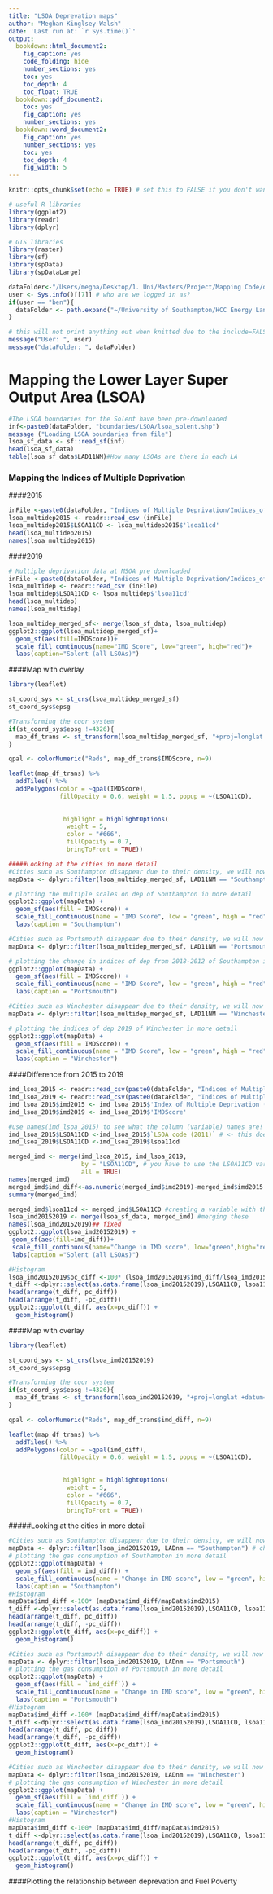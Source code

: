 ```yaml
---
title: "LSOA Deprevation maps"
author: "Meghan Kinglsey-Walsh"
date: 'Last run at: `r Sys.time()`'
output:
  bookdown::html_document2:
    fig_caption: yes
    code_folding: hide
    number_sections: yes
    toc: yes
    toc_depth: 4
    toc_float: TRUE
  bookdown::pdf_document2:
    toc: yes
    fig_caption: yes
    number_sections: yes
  bookdown::word_document2: 
    fig_caption: yes
    number_sections: yes
    toc: yes
    toc_depth: 4
    fig_width: 5
---
```


```r
knitr::opts_chunk$set(echo = TRUE) # set this to FALSE if you don't want the code in the final output

# useful R libraries
library(ggplot2)
library(readr)
library(dplyr)

# GIS libraries
library(raster)
library(sf)
library(spData)
library(spDataLarge)

dataFolder<-"/Users/megha/Desktop/1. Uni/Masters/Project/Mapping Code/data/" # default for Meghan
user <- Sys.info()[[7]] # who are we logged in as?
if(user == "ben"){
  dataFolder <- path.expand("~/University of Southampton/HCC Energy Landscape Mapping project - Documents/General/data/")
}

# this will not print anything out when knitted due to the include=FALSE setting in the chunk header
message("User: ", user)
message("dataFolder: ", dataFolder)
```

# Mapping the Lower Layer Super Output Area (LSOA)

```r
#The LSOA boundaries for the Solent have been pre-downloaded
inf<-paste0(dataFolder, "boundaries/LSOA/lsoa_solent.shp")
message ("Loading LSOA boundaries from file")
lsoa_sf_data <- sf::read_sf(inf)
head(lsoa_sf_data)
table(lsoa_sf_data$LAD11NM)#How many LSOAs are there in each LA
```

### Mapping the Indices of Multiple Deprivation
####2015
```r
inFile <-paste0(dataFolder, "Indices of Multiple Deprivation/Indices_of_Multiple_Deprivation_(IMD)_2015.csv")
lsoa_multidep2015 <- readr::read_csv (inFile)
lsoa_multidep2015$LSOA11CD <- lsoa_multidep2015$'lsoa11cd'
head(lsoa_multidep2015)
names(lsoa_multidep2015)
```

####2019
```r
# Multiple deprivation data at MSOA pre downloaded
inFile <-paste0(dataFolder, "Indices of Multiple Deprivation/Indices_of_Multiple_Deprivation_(IMD)_2019.csv")
lsoa_multidep <- readr::read_csv (inFile)
lsoa_multidep$LSOA11CD <- lsoa_multidep$'lsoa11cd'
head(lsoa_multidep)
names(lsoa_multidep)
```

```r
lsoa_multidep_merged_sf<- merge(lsoa_sf_data, lsoa_multidep)
ggplot2::ggplot(lsoa_multidep_merged_sf)+
  geom_sf(aes(fill=IMDScore))+
  scale_fill_continuous(name="IMD Score", low="green", high="red")+
  labs(caption="Solent (all LSOAs)")
```
####Map with overlay 
```r
library(leaflet)

st_coord_sys <- st_crs(lsoa_multidep_merged_sf)
st_coord_sys$epsg

#Transforming the coor system
if(st_coord_sys$epsg !=4326){
  map_df_trans <- st_transform(lsoa_multidep_merged_sf, "+proj=longlat +datum=WGS84")
}

```
```r
qpal <- colorNumeric("Reds", map_df_trans$IMDScore, n=9)

leaflet(map_df_trans) %>%
  addTiles() %>%
  addPolygons(color = ~qpal(IMDScore),
              fillOpacity = 0.6, weight = 1.5, popup = ~(LSOA11CD), 
             
  
               highlight = highlightOptions(
                weight = 5,
                color = "#666",
                fillOpacity = 0.7,
                bringToFront = TRUE))


```
```r
#####Looking at the cities in more detail
#Cities such as Southampton disappear due to their density, we will now map Southampton alone to see this area in more detail
mapData <- dplyr::filter(lsoa_multidep_merged_sf, LAD11NM == "Southampton")

# plotting the multiple scales on dep of Southampton in more detail
ggplot2::ggplot(mapData) + 
  geom_sf(aes(fill = IMDScore)) +
  scale_fill_continuous(name = "IMD Score", low = "green", high = "red") +
  labs(caption = "Southampton")
```
```r
#Cities such as Portsmouth disappear due to their density, we will now map Portsmouth alone to see this area in more detail
mapData <- dplyr::filter(lsoa_multidep_merged_sf, LAD11NM == "Portsmouth")

# plotting the change in indices of dep from 2018-2012 of Southampton in more detail
ggplot2::ggplot(mapData) + 
  geom_sf(aes(fill = IMDScore)) +
  scale_fill_continuous(name = "IMD Score", low = "green", high = "red") +
  labs(caption = "Portsmouth")
```
```r
#Cities such as Winchester disappear due to their density, we will now map Winchester alone to see this area in more detail
mapData <- dplyr::filter(lsoa_multidep_merged_sf, LAD11NM == "Winchester")

# plotting the indices of dep 2019 of Winchester in more detail
ggplot2::ggplot(mapData) + 
  geom_sf(aes(fill = IMDScore)) +
  scale_fill_continuous(name = "IMD Score", low = "green", high = "red") +
  labs(caption = "Winchester")
```
####Difference from 2015 to 2019
```r
imd_lsoa_2015 <- readr::read_csv(paste0(dataFolder, "Indices of Multiple Deprivation/File_5_ID_2015_Scores_for_the_Indices_of_Deprivation.csv")) # see https://www.gov.uk/government/statistics/english-indices-of-deprivation-2015 - this file has the actual indices in it, the other files (I don't know which you are using) have the ranks
imd_lsoa_2019 <- readr::read_csv(paste0(dataFolder, "Indices of Multiple Deprivation/Indices_of_Multiple_Deprivation_(IMD)_2019.csv"))
imd_lsoa_2015$imd2015 <- imd_lsoa_2015$'Index of Multiple Deprivation (IMD) Score'
imd_lsoa_2019$imd2019 <- imd_lsoa_2019$'IMDScore'

#use names(imd_lsoa_2015) to see what the column (variable) names are!
imd_lsoa_2015$LSOA11CD <-imd_lsoa_2015$`LSOA code (2011)` # <- this does!
imd_lsoa_2019$LSOA11CD <-imd_lsoa_2019$lsoa11cd

merged_imd <- merge(imd_lsoa_2015, imd_lsoa_2019, 
                    by = "LSOA11CD", # you have to use the LSOA11CD variable you just created! 'lsoa11cd' doesn't exist in these two datasets...
                    all = TRUE)
names(merged_imd)
merged_imd$imd_diff<-as.numeric(merged_imd$imd2019)-merged_imd$imd2015
summary(merged_imd)
```
```r
merged_imd$lsoa11cd <- merged_imd$LSOA11CD #creating a variable with the LSOA code in the same name as in sf_data - check what you created above!
lsoa_imd20152019 <- merge(lsoa_sf_data, merged_imd) #merging these
names(lsoa_imd20152019)## fixed
ggplot2::ggplot(lsoa_imd20152019) +
 geom_sf(aes(fill=imd_diff))+ 
 scale_fill_continuous(name="Change in IMD score", low="green",high="red")+
 labs(caption ="Solent (all LSOAs)")

#Histogram
lsoa_imd20152019$pc_diff <-100* (lsoa_imd20152019$imd_diff/lsoa_imd20152019$imd2015)
t_diff <-dplyr::select(as.data.frame(lsoa_imd20152019),LSOA11CD, lsoa11cd, imd2015, imd2019, imd_diff, pc_diff)
head(arrange(t_diff, pc_diff))
head(arrange(t_diff, -pc_diff))
ggplot2::ggplot(t_diff, aes(x=pc_diff)) +
  geom_histogram()
```
####Map with overlay 
```r
library(leaflet)

st_coord_sys <- st_crs(lsoa_imd20152019)
st_coord_sys$epsg

#Transforming the coor system
if(st_coord_sys$epsg !=4326){
  map_df_trans <- st_transform(lsoa_imd20152019, "+proj=longlat +datum=WGS84")
}

```
```r
qpal <- colorNumeric("Reds", map_df_trans$imd_diff, n=9)

leaflet(map_df_trans) %>%
  addTiles() %>%
  addPolygons(color = ~qpal(imd_diff),
              fillOpacity = 0.6, weight = 1.5, popup = ~(LSOA11CD), 
             
  
               highlight = highlightOptions(
                weight = 5,
                color = "#666",
                fillOpacity = 0.7,
                bringToFront = TRUE))


```

#####Looking at the cities in more detail
```r
#Cities such as Southampton disappear due to their density, we will now map Southampton alone to see this area in more detail
mapData <- dplyr::filter(lsoa_imd20152019, LADnm == "Southampton") # check names of variables! Use the data file with the geometry in it
# plotting the gas consumption of Southampton in more detail
ggplot2::ggplot(mapData) + 
  geom_sf(aes(fill = imd_diff)) +
  scale_fill_continuous(name = "Change in IMD score", low = "green", high = "red") +
  labs(caption = "Southampton")
#Histogram
mapData$imd_diff <-100* (mapData$imd_diff/mapData$imd2015)
t_diff <-dplyr::select(as.data.frame(lsoa_imd20152019),LSOA11CD, lsoa11cd, imd2015, imd2019, imd_diff, pc_diff)
head(arrange(t_diff, pc_diff))
head(arrange(t_diff, -pc_diff))
ggplot2::ggplot(t_diff, aes(x=pc_diff)) +
  geom_histogram()
```
```r
#Cities such as Portsmouth disappear due to their density, we will now map Portsmouth alone to see this area in more detail
mapData <- dplyr::filter(lsoa_imd20152019, LADnm == "Portsmouth")
# plotting the gas consumption of Portsmouth in more detail
ggplot2::ggplot(mapData) + 
  geom_sf(aes(fill = `imd_diff`)) +
  scale_fill_continuous(name = "Change in IMD score", low = "green", high = "red") +
  labs(caption = "Portsmouth")
#Histogram
mapData$imd_diff <-100* (mapData$imd_diff/mapData$imd2015)
t_diff <-dplyr::select(as.data.frame(lsoa_imd20152019),LSOA11CD, lsoa11cd, imd2015, imd2019, imd_diff, pc_diff)
head(arrange(t_diff, pc_diff))
head(arrange(t_diff, -pc_diff))
ggplot2::ggplot(t_diff, aes(x=pc_diff)) +
  geom_histogram()
```
```r
#Cities such as Winchester disappear due to their density, we will now map Winchester alone to see this area in more detail
mapData <- dplyr::filter(lsoa_imd20152019, LADnm == "Winchester")
# plotting the gas consumption of Winchester in more detail
ggplot2::ggplot(mapData) + 
  geom_sf(aes(fill = `imd_diff`)) +
  scale_fill_continuous(name = "Change in IMD score", low = "green", high = "red") +
  labs(caption = "Winchester")
#Histogram
mapData$imd_diff <-100* (mapData$imd_diff/mapData$imd2015)
t_diff <-dplyr::select(as.data.frame(lsoa_imd20152019),LSOA11CD, lsoa11cd, imd2015, imd2019, imd_diff, pc_diff)
head(arrange(t_diff, pc_diff))
head(arrange(t_diff, -pc_diff))
ggplot2::ggplot(t_diff, aes(x=pc_diff)) +
  geom_histogram()
```
####Plotting the relationship between deprevation and Fuel Poverty




